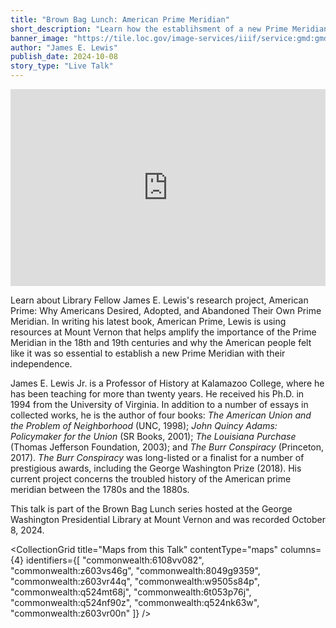 ```yaml
---
title: "Brown Bag Lunch: American Prime Meridian"
short_description: "Learn how the establihsment of a new Prime Meridian tied into American independence"
banner_image: "https://tile.loc.gov/image-services/iiif/service:gmd:gmd3:g3200:g3200:ct009329/5032,1506,5798,3872/pct:50/0/default.jpg"
author: "James E. Lewis"
publish_date: 2024-10-08
story_type: "Live Talk"
---
```


<iframe width="100%" height="315" src="https://www.youtube.com/embed/QvWH52OX8Sw?si=nGgZF8ObM19_0NBF" title="YouTube video player" frameborder="0" allow="accelerometer; autoplay; clipboard-write; encrypted-media; gyroscope; picture-in-picture; web-share" referrerpolicy="strict-origin-when-cross-origin" allowfullscreen></iframe>

Learn about Library Fellow James E. Lewis's research project, American Prime: Why Americans Desired, Adopted, and Abandoned Their Own Prime Meridian. In writing his latest book, American Prime, Lewis is using resources at Mount Vernon that helps amplify the importance of the Prime Meridian in the 18th and 19th centuries and why the American people felt like it was so essential to establish a new Prime Meridian with their independence.

James E. Lewis Jr. is a Professor of History at Kalamazoo College, where he has been teaching for more than twenty years. He received his Ph.D. in 1994 from the University of Virginia. In addition to a number of essays in collected works, he is the author of four books: *The American Union and the Problem of Neighborhood* (UNC, 1998); *John Quincy Adams: Policymaker for the Union* (SR Books, 2001); *The Louisiana Purchase* (Thomas Jefferson Foundation, 2003); and *The Burr Conspiracy* (Princeton, 2017). *The Burr Conspiracy* was long-listed or a finalist for a number of prestigious awards, including the George Washington Prize (2018). His current project concerns the troubled history of the American prime meridian between the 1780s and the 1880s.

This talk is part of the Brown Bag Lunch series hosted at the George Washington Presidential Library at Mount Vernon and was recorded October 8, 2024.

<CollectionGrid
    title="Maps from this Talk"
    contentType="maps"
    columns={4}
    identifiers={[
        "commonwealth:6108vv082",
        "commonwealth:z603vs46g",
        "commonwealth:8049g9359",
        "commonwealth:z603vr44q",
        "commonwealth:w9505s84p",
        "commonwealth:q524mt68j",
        "commonwealth:6t053p76j",
        "commonwealth:q524nf90z",
        "commonwealth:q524nk63w",
        "commonwealth:z603vr00n"
    ]}
/>